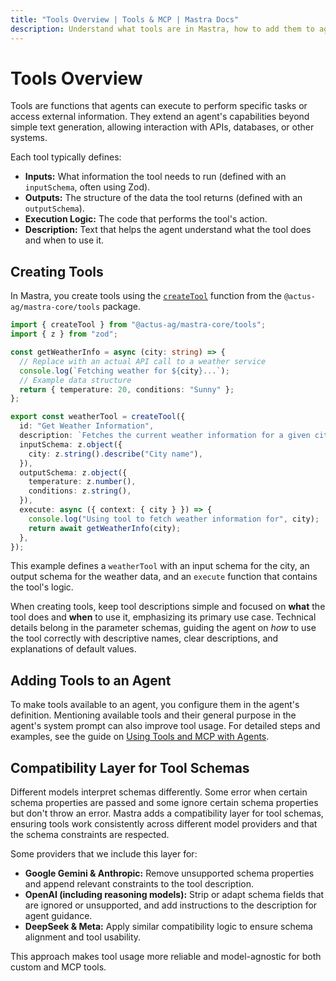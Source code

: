 ```yaml
---
title: "Tools Overview | Tools & MCP | Mastra Docs"
description: Understand what tools are in Mastra, how to add them to agents, and best practices for designing effective tools.
---
```


# Tools Overview

Tools are functions that agents can execute to perform specific tasks or access external information. They extend an agent's capabilities beyond simple text generation, allowing interaction with APIs, databases, or other systems.

Each tool typically defines:

- **Inputs:** What information the tool needs to run (defined with an `inputSchema`, often using Zod).
- **Outputs:** The structure of the data the tool returns (defined with an `outputSchema`).
- **Execution Logic:** The code that performs the tool's action.
- **Description:** Text that helps the agent understand what the tool does and when to use it.

## Creating Tools

In Mastra, you create tools using the [`createTool`](/reference/tools/create-tool) function from the `@actus-ag/mastra-core/tools` package.

```typescript filename="src/mastra/tools/weatherInfo.ts" copy
import { createTool } from "@actus-ag/mastra-core/tools";
import { z } from "zod";

const getWeatherInfo = async (city: string) => {
  // Replace with an actual API call to a weather service
  console.log(`Fetching weather for ${city}...`);
  // Example data structure
  return { temperature: 20, conditions: "Sunny" };
};

export const weatherTool = createTool({
  id: "Get Weather Information",
  description: `Fetches the current weather information for a given city`,
  inputSchema: z.object({
    city: z.string().describe("City name"),
  }),
  outputSchema: z.object({
    temperature: z.number(),
    conditions: z.string(),
  }),
  execute: async ({ context: { city } }) => {
    console.log("Using tool to fetch weather information for", city);
    return await getWeatherInfo(city);
  },
});
```

This example defines a `weatherTool` with an input schema for the city, an output schema for the weather data, and an `execute` function that contains the tool's logic.

When creating tools, keep tool descriptions simple and focused on **what** the tool does and **when** to use it, emphasizing its primary use case. Technical details belong in the parameter schemas, guiding the agent on _how_ to use the tool correctly with descriptive names, clear descriptions, and explanations of default values.

## Adding Tools to an Agent

To make tools available to an agent, you configure them in the agent's definition. Mentioning available tools and their general purpose in the agent's system prompt can also improve tool usage. For detailed steps and examples, see the guide on [Using Tools and MCP with Agents](/docs/agents/using-tools-and-mcp#add-tools-to-an-agent).

## Compatibility Layer for Tool Schemas

Different models interpret schemas differently. Some error when certain schema properties are passed and some ignore certain schema properties but don't throw an error. Mastra adds a compatibility layer for tool schemas, ensuring tools work consistently across different model providers and that the schema constraints are respected.

Some providers that we include this layer for:

- **Google Gemini & Anthropic:** Remove unsupported schema properties and append relevant constraints to the tool description.
- **OpenAI (including reasoning models):** Strip or adapt schema fields that are ignored or unsupported, and add instructions to the description for agent guidance.
- **DeepSeek & Meta:** Apply similar compatibility logic to ensure schema alignment and tool usability.

This approach makes tool usage more reliable and model-agnostic for both custom and MCP tools.
